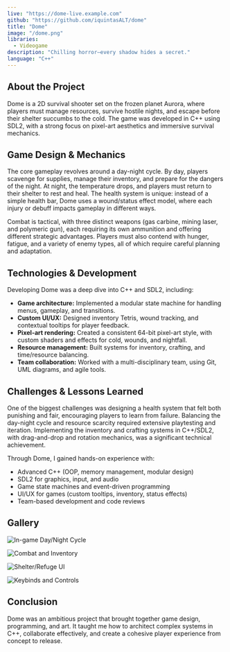 ```yaml
---
live: "https://dome-live.example.com"
github: "https://github.com/iquintasALT/dome"
title: "Dome"
image: "/dome.png"
libraries:
  - Videogame
description: "Chilling horror—every shadow hides a secret."
language: "C++"
---
```



## About the Project

Dome is a 2D survival shooter set on the frozen planet Aurora, where players must manage resources, survive hostile nights, and escape before their shelter succumbs to the cold. The game was developed in C++ using SDL2, with a strong focus on pixel-art aesthetics and immersive survival mechanics.

## Game Design & Mechanics

The core gameplay revolves around a day-night cycle. By day, players scavenge for supplies, manage their inventory, and prepare for the dangers of the night. At night, the temperature drops, and players must return to their shelter to rest and heal. The health system is unique: instead of a simple health bar, Dome uses a wound/status effect model, where each injury or debuff impacts gameplay in different ways.

Combat is tactical, with three distinct weapons (gas carbine, mining laser, and polymeric gun), each requiring its own ammunition and offering different strategic advantages. Players must also contend with hunger, fatigue, and a variety of enemy types, all of which require careful planning and adaptation.

## Technologies & Development

Developing Dome was a deep dive into C++ and SDL2, including:

- **Game architecture:** Implemented a modular state machine for handling menus, gameplay, and transitions.
- **Custom UI/UX:** Designed inventory Tetris, wound tracking, and contextual tooltips for player feedback.
- **Pixel-art rendering:** Created a consistent 64-bit pixel-art style, with custom shaders and effects for cold, wounds, and nightfall.
- **Resource management:** Built systems for inventory, crafting, and time/resource balancing.
- **Team collaboration:** Worked with a multi-disciplinary team, using Git, UML diagrams, and agile tools.

## Challenges & Lessons Learned

One of the biggest challenges was designing a health system that felt both punishing and fair, encouraging players to learn from failure. Balancing the day-night cycle and resource scarcity required extensive playtesting and iteration. Implementing the inventory and crafting systems in C++/SDL2, with drag-and-drop and rotation mechanics, was a significant technical achievement.

Through Dome, I gained hands-on experience with:

- Advanced C++ (OOP, memory management, modular design)
- SDL2 for graphics, input, and audio
- Game state machines and event-driven programming
- UI/UX for games (custom tooltips, inventory, status effects)
- Team-based development and code reviews



## Gallery

![In-game Day/Night Cycle](https://github.com/iquintasALT/DOME/blob/main/docs/images/infogfx_daycycle.png?raw=true)

![Combat and Inventory](https://github.com/iquintasALT/DOME/blob/main/docs/images/CapturaInGame.png?raw=true)

![Shelter/Refuge UI](https://github.com/iquintasALT/DOME/blob/main/docs/images/CapturaCasa.PNG?raw=true)

![Keybinds and Controls](https://github.com/iquintasALT/DOME/blob/main/docs/images/infogfx_keybinds.png?raw=true)

## Conclusion

Dome was an ambitious project that brought together game design, programming, and art. It taught me how to architect complex systems in C++, collaborate effectively, and create a cohesive player experience from concept to release.
